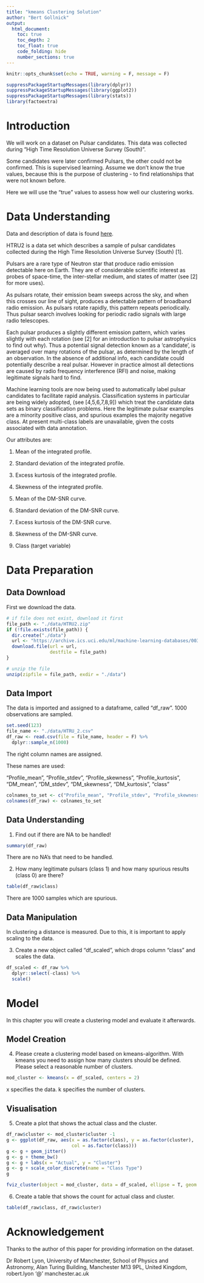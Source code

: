```yaml
---
title: "kmeans Clustering Solution"
author: "Bert Gollnick"
output: 
  html_document:
    toc: true
    toc_depth: 2
    toc_float: true
    code_folding: hide
    number_sections: true
---
```


```r
knitr::opts_chunk$set(echo = TRUE, warning = F, message = F)
```

```r
suppressPackageStartupMessages(library(dplyr))
suppressPackageStartupMessages(library(ggplot2))
suppressPackageStartupMessages(library(stats))
library(factoextra)
```

# Introduction

We will work on a dataset on Pulsar candidates. This data was collected during "High Time Resolution Universe Survey (South)".

Some candidates were later confirmed Pulsars, the other could not be confirmed. This is supervised learning. Assume we don't know the true values, because this is the purpose of clustering - to find relationships that were not known before.

Here we will use the "true" values to assess how well our clustering works.

# Data Understanding

Data and description of data is found [here](https://archive.ics.uci.edu/ml/datasets/HTRU2).

HTRU2 is a data set which describes a sample of pulsar candidates collected during the High Time Resolution Universe Survey (South) [1]. 

Pulsars are a rare type of Neutron star that produce radio emission detectable here on Earth. They are of considerable scientific interest as probes of space-time, the inter-stellar medium, and states of matter (see [2] for more uses). 

As pulsars rotate, their emission beam sweeps across the sky, and when this crosses our line of sight, produces a detectable pattern of broadband radio emission. As pulsars 
rotate rapidly, this pattern repeats periodically. Thus pulsar search involves looking for periodic radio signals with large radio telescopes. 

Each pulsar produces a slightly different emission pattern, which varies slightly with each rotation (see [2] for an introduction to pulsar astrophysics to find out why). Thus a potential signal detection known as a 'candidate', is averaged over many rotations of the pulsar, as determined by the length of an observation. In the absence of additional info, each candidate could potentially describe a real pulsar. However in practice almost all detections are caused by radio frequency interference (RFI) and noise, making legitimate signals hard to find. 

Machine learning tools are now being used to automatically label pulsar candidates to facilitate rapid analysis. Classification systems in particular are being widely adopted, 
(see [4,5,6,7,8,9]) which treat the candidate data sets as binary classification problems. Here the legitimate pulsar examples are a minority positive class, and spurious examples the majority negative class. At present multi-class labels are unavailable, given the costs associated with data annotation. 

Our attributes are:

1. Mean of the integrated profile. 

2. Standard deviation of the integrated profile. 

3. Excess kurtosis of the integrated profile. 

4. Skewness of the integrated profile. 

5. Mean of the DM-SNR curve. 

6. Standard deviation of the DM-SNR curve. 

7. Excess kurtosis of the DM-SNR curve. 

8. Skewness of the DM-SNR curve. 

9. Class (target variable)

# Data Preparation

## Data Download

First we download the data.
```r
# if file does not exist, download it first
file_path <- "./data/HTRU2.zip"
if (!file.exists(file_path)) {
  dir.create("./data")
  url <- "https://archive.ics.uci.edu/ml/machine-learning-databases/00372/HTRU2.zip"
  download.file(url = url, 
                destfile = file_path)
}

# unzip the file
unzip(zipfile = file_path, exdir = "./data")


```

## Data Import

The data is imported and assigned to a dataframe, called "df_raw". 1000 observations are sampled.

```r
set.seed(123)
file_name <- "./data/HTRU_2.csv"
df_raw <- read.csv(file = file_name, header = F) %>% 
  dplyr::sample_n(1000)
```

The right column names are assigned.

These names are used:

"Profile_mean", "Profile_stdev", "Profile_skewness", "Profile_kurtosis", "DM_mean", "DM_stdev", "DM_skewness", "DM_kurtosis", "class"

```r
colnames_to_set <- c("Profile_mean", "Profile_stdev", "Profile_skewness", "Profile_kurtosis", "DM_mean", "DM_stdev", "DM_skewness", "DM_kurtosis", "class")
colnames(df_raw) <- colnames_to_set
```

## Data Understanding

1. Find out if there are NA to be handled!

```r
summary(df_raw)
```

There are no NA's that need to be handled.

2. How many legitimate pulsars (class 1) and how many spurious results (class 0) are there?

```r
table(df_raw$class)
```

There are 1000 samples which are spurious.

## Data Manipulation

In clustering a distance is measured. Due to this, it is important to apply scaling to the data.

3. Create a new object called "df_scaled", which drops column "class" and scales the data.

```r
df_scaled <- df_raw %>% 
  dplyr::select(-class) %>% 
  scale()
```

# Model

In this chapter you will create a clustering model and evaluate it afterwards.

## Model Creation

4. Please create a clustering model based on kmeans-algorithm. With kmeans you need to assign how many clusters should be defined. Please select a reasonable number of clusters.

```r
mod_cluster <- kmeans(x = df_scaled, centers = 2)
```

x specifies the data. k specifies the number of clusters.

## Visualisation

5. Create a plot that shows the actual class and the cluster.

```r
df_raw$cluster <- mod_cluster$cluster -1
g <- ggplot(df_raw, aes(x = as.factor(class), y = as.factor(cluster), 
                        col = as.factor(class)))
g <- g + geom_jitter()
g <- g + theme_bw()
g <- g + labs(x = "Actual", y = "Cluster")
g <- g + scale_color_discrete(name = "Class Type")
g
```

```r

fviz_cluster(object = mod_cluster, data = df_scaled, ellipse = T, geom = "point")
```


6. Create a table that shows the count for actual class and cluster.

```r
table(df_raw$class, df_raw$cluster)
```




# Acknowledgement

Thanks to the author of this paper for providing information on the dataset.

Dr Robert Lyon, University of Manchester, School of Physics and Astronomy, Alan Turing Building, Manchester M13 9PL, United Kingdom, robert.lyon '@' manchester.ac.uk